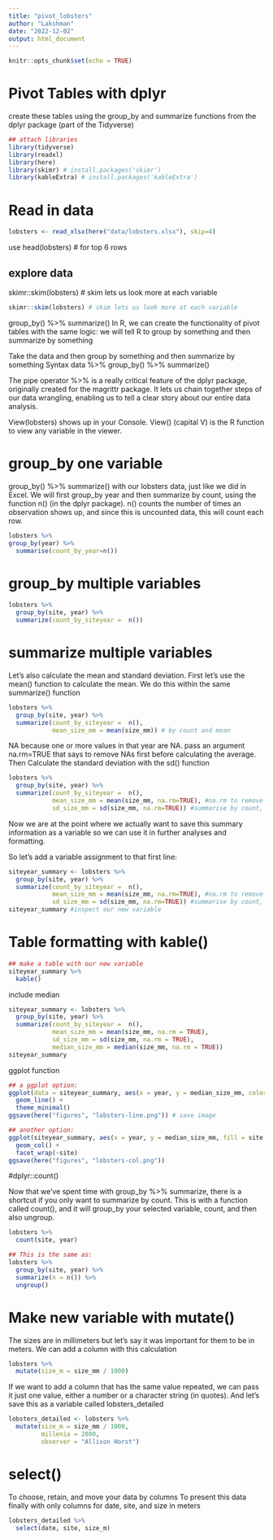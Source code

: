 ```yaml
---
title: "pivot_lobsters"
author: "Lakshman"
date: "2022-12-02"
output: html_document
---
```


```r
knitr::opts_chunk$set(echo = TRUE)
```

# Pivot Tables with dplyr

create these tables using the group_by and summarize functions from the dplyr package (part of the Tidyverse)

```r
## attach libraries
library(tidyverse)
library(readxl)
library(here)
library(skimr) # install.packages('skimr')
library(kableExtra) # install.packages('kableExtra')
```

# Read in data

```r
lobsters <- read_xlsx(here("data/lobsters.xlsx"), skip=4)
```

use head(lobsters) # for top 6 rows

## explore data
skimr::skim(lobsters) # skim lets us look more at each variable

```r
skimr::skim(lobsters) # skim lets us look more at each variable
```

 
 
 group_by() %>% summarize()
 In R, we can create the functionality of pivot tables with the same logic: 
 we will tell R to group by something and then summarize by something


 Take the data and then group by something and then summarize by something
 Syntax
 data %>%
   group_by() %>% 
   summarize()

The pipe operator %>% is a really critical feature of the dplyr package, originally created for the magrittr package. 
It lets us chain together steps of our data wrangling, enabling us to tell a clear story about our entire data analysis.

View(lobsters) shows up in your Console. View() (capital V) is the R function to view any variable in the viewer.

# group_by one variable

group_by() %>% summarize() with our lobsters data, just like we did in Excel. 
We will first group_by year and then summarize by count, using the function n() (in the dplyr package). 
n() counts the number of times an observation shows up, and since this is uncounted data, this will count each row.


```r
lobsters %>%
group_by(year) %>%
  summarise(count_by_year=n())
```


# group_by multiple variables

```r
lobsters %>%
  group_by(site, year) %>%
  summarize(count_by_siteyear =  n())
```

# summarize multiple variables

Let’s also calculate the mean and standard deviation. First let’s use the mean() function to calculate the mean. We do this within the same summarize() function

```r
lobsters %>%
  group_by(site, year) %>%
  summarize(count_by_siteyear =  n(),
            mean_size_mm = mean(size_mm)) # by count and mean
```

NA because one or more values in that year are NA. 
pass an argument   na.rm=TRUE   that says to remove NAs first before calculating the average. 
Then Calculate the standard deviation with the sd() function

```r
lobsters %>%
  group_by(site, year) %>%
  summarize(count_by_siteyear =  n(), 
            mean_size_mm = mean(size_mm, na.rm=TRUE), #na.rm to remove NA
            sd_size_mm = sd(size_mm, na.rm=TRUE)) #summarise by count, mean, sd
```


Now we are at the point where we actually want to save this summary information as a variable so we can use it in further analyses and formatting.

So let’s add a variable assignment to that first line:


```r
siteyear_summary <- lobsters %>%
  group_by(site, year) %>%
  summarize(count_by_siteyear =  n(), 
            mean_size_mm = mean(size_mm, na.rm=TRUE), #na.rm to remove NA
            sd_size_mm = sd(size_mm, na.rm=TRUE)) #summarise by count, mean, sd
siteyear_summary #inspect our new variable
```


# Table formatting with kable()

```r
## make a table with our new variable
siteyear_summary %>%
  kable()
```

include median

```r
siteyear_summary <- lobsters %>%
  group_by(site, year) %>%
  summarize(count_by_siteyear =  n(), 
            mean_size_mm = mean(size_mm, na.rm = TRUE), 
            sd_size_mm = sd(size_mm, na.rm = TRUE), 
            median_size_mm = median(size_mm, na.rm = TRUE))
siteyear_summary
```


ggplot function

```r
## a ggplot option:
ggplot(data = siteyear_summary, aes(x = year, y = median_size_mm, color = site)) +
  geom_line() +
  theme_minimal()
ggsave(here("figures", "lobsters-line.png")) # save image
```

```r
## another option:
ggplot(siteyear_summary, aes(x = year, y = median_size_mm, fill = site, color =site)) +
  geom_col() +
  facet_wrap(~site)
ggsave(here("figures", "lobsters-col.png"))
```



#dplyr::count()

Now that we’ve spent time with group_by %>% summarize, there is a shortcut if you only want to summarize by count. 
This is with a function called count(), and it will group_by your selected variable, count, and then also ungroup.

```r
lobsters %>%
  count(site, year)

## This is the same as:
lobsters %>%
  group_by(site, year) %>% 
  summarize(n = n()) %>%
  ungroup()
```



# Make new variable with mutate()

The sizes are in millimeters but let’s say it was important for them to be in meters. We can add a column with this calculation

```r
lobsters %>%
  mutate(size_m = size_mm / 1000)
```

If we want to add a column that has the same value repeated, we can pass it just one value, either a number or a character string (in quotes). And let’s save this as a variable called lobsters_detailed

```r
lobsters_detailed <- lobsters %>%
  mutate(size_m = size_mm / 1000, 
         millenia = 2000,
         observer = "Allison Horst")
```

# select()

To choose, retain, and move your data by columns
To present this data finally with only columns for date, site, and size in meters

```r
lobsters_detailed %>%
  select(date, site, size_m)
```


















